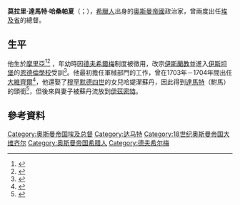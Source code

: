 '''莫拉里·達馬特·哈桑帕夏'''（{{lang-tr|Moralı Damat Hasan Paşa}}；{{bd|1658年||1713年}}），[[希臘人|希臘人]]出身的[[奧斯曼帝國|奧斯曼帝國]]政治家，曾兩度出任[[埃及省|埃及省]]的總督。

==生平==
他生於[[摩里亞|摩里亞]]<ref>{{cite book |author1=Catharine Theimer Nepomnyashchy |author2=Nicole Svobodny |author3=Ludmilla A. Trigos |title= Under the sky of my Africa: Alexander Pushkin and blackness |url=https://archive.org/details/underskymyafrica00nepo |publisher= Northwestern University Press |year= 2006 |page=[https://archive.org/details/underskymyafrica00nepo/page/53 53] |isbn= 0-8101-1971-4 |quote= Shortly afterward a new grand vizier, Hasan, came to take the place of the old one, and he held his post during the period we are interested in: from November 16, 1703, to September 28, 1704. He was the new sultan's son-in-law… “he was a very honest and comparatively humane pasha of Greek origin and cannot be suspected of selling the sultan's pages to a foreigner.”}}</ref><ref>{{cite book |author= Evg Radushev, Svetlana Ivanova, Rumen Kovachev - Narodna biblioteka "Sv. sv. Kiril i Metodiĭ. Orientalski otdel, International Centre for Minority Studies and Intercultural Relations, Research Centre for Islamic History, Art, and Culture |title= Inventory of Ottoman Turkish documents about Waqf preserved in the Oriental Department at the St. St. Cyril and Methodius National Library |publisher= Narodna biblioteka "Sv. sv. Kiril i Metodiĭ |year= 2003 |page= 224 |isbn= 954-523-072-X |quote= Hasan Pasa (Damad-i- Padisahi), Greek convert from Morea.  He began his career as imperial armourer and rose to the post of Grand Vezir (1703). He married the daughter of Sultan Mehmed IV, Hatice Sultan, fell into disgrace and was exiled with his wife to izmit. }}</ref> ，年幼時因[[德夫希爾梅|德夫希爾梅]]制度被徵用，改宗[[伊斯蘭教|伊斯蘭教]]並進入[[伊斯坦堡|伊斯坦堡]]的[[恩德倫學校|恩德倫學校]]受訓<ref>{{cite book |author= Evg Radushev, Svetlana Ivanova, Rumen Kovachev - Narodna biblioteka "Sv. sv. Kiril i Metodiĭ. Orientalski otdel, International Centre for Minority Studies and Intercultural Relations, Research Centre for Islamic History, Art, and Culture |title= Inventory of Ottoman Turkish documents about Waqf preserved in the Oriental Department at the St. St. Cyril and Methodius National Library |publisher= Narodna biblioteka "Sv. sv. Kiril i Metodiĭ |year= 2003 |page= 224 |isbn= 954-523-072-X |quote= Hasan Pasa (Damad-i- Padisahi), Greek convert from Morea. }}</ref>。他最初擔任軍械部門的工作，曾在1703年－1704年間出任[[大維齊爾|大維齊爾]]<ref>{{cite book |author1=Catharine Theimer Nepomnyashchy |author2=Nicole Svobodny |author3=Ludmilla A. Trigos |title= Under the sky of my Africa: Alexander Pushkin and blackness |url=https://archive.org/details/underskymyafrica00nepo |publisher= Northwestern University Press |year= 2006 |page=[https://archive.org/details/underskymyafrica00nepo/page/53 53] |isbn= 0-8101-1971-4 |quote= Shortly afterward a new grand vizier, Hasan, came to take the place of the old one, and he held his post during the period we are interested in: from November 16, 1703, to September 28, 1704.}}</ref>，他還娶了[[穆罕默德四世_(奥斯曼帝国)|穆罕默德四世]]的女兒哈媞潔蘇丹，因此得到[[達馬特|達馬特]]（駙馬）的頭銜<ref>{{cite book |author= Evg Radushev, Svetlana Ivanova, Rumen Kovachev - Narodna biblioteka "Sv. sv. Kiril i Metodiĭ. Orientalski otdel, International Centre for Minority Studies and Intercultural Relations, Research Centre for Islamic History, Art, and Culture |title= Inventory of Ottoman Turkish documents about Waqf preserved in the Oriental Department at the St. St. Cyril and Methodius National Library |publisher= Narodna biblioteka "Sv. sv. Kiril i Metodiĭ |year= 2003 |page= 224 |isbn= 954-523-072-X |quote= Hasan Pasa (Damad-i- Padisahi), arnaut convert from Morea. He married the daughter of Sultan Mehmed IV, Hatice Sultan. }}</ref>，但後來與妻子被蘇丹流放到[[伊茲密特|伊茲密特]]。

==參考資料==
{{reflist}}

{{s-start}}
{{S-off}}
{{succession box|title=[[奥斯曼帝国大维齐尔列表|奥斯曼帝国大维齐尔]]|before=[[卡瓦諾茲·艾哈邁德帕夏|卡瓦諾茲·艾哈邁德帕夏]]|after=[[克萊利寇茲·哈吉·艾哈邁德帕夏|克萊利寇茲·哈吉·艾哈邁德帕夏]]|years=1703年11月16日 - 1704年9月28日}}
{{s-end}}

{{Grand Viziers of Ottoman Empire}}
{{DEFAULTSORT: Damat Hasan Pasha}}
[[Category:奥斯曼帝国埃及总督|Category:奥斯曼帝国埃及总督]]
[[Category:达马特|Category:达马特]]
[[Category:18世纪奥斯曼帝国大维齐尔|Category:18世纪奥斯曼帝国大维齐尔]]
[[Category:奥斯曼帝国希腊人|Category:奥斯曼帝国希腊人]]
[[Category:德夫希尔梅|Category:德夫希尔梅]]